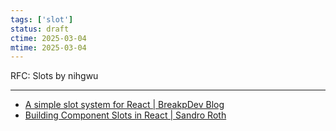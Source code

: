 ```yaml
---
tags: ['slot']
status: draft
ctime: 2025-03-04
mtime: 2025-03-04
---
```



<QuoteLink url="https://github.com/reactjs/rfcs/pull/223">
  RFC: Slots by nihgwu
</QuoteLink>

---

- [A simple slot system for React | BreakpDev Blog](https://www.breakp.dev/blog/simple-slot-system-for-react/)
- [Building Component Slots in React | Sandro Roth](https://sandroroth.com/blog/react-slots/)
